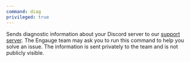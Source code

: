 ```yaml
---
command: diag
privileged: true
---
```


Sends diagnostic information about your Discord server to our
[support server](https://engau.ge/support). The Engauge team may ask you to run
this command to help you solve an issue. The information is sent privately to
the team and is not publicly visible.

